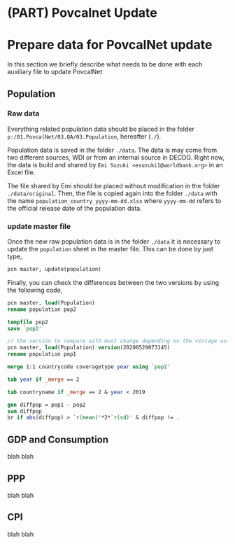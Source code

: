 # (PART) Povcalnet Update {-}

# Prepare data for PovcalNet update {#prepare}

In this section we briefly describe what needs to be done with each auxiliary file to update PovcalNet

## Population

### Raw data
Everything related population data should be placed in the folder `p:/01.PovcalNet/03.QA/03.Population`, hereafter (`./`).

Population data is saved in the folder `./data`. The data is may come from two different sources, WDI or from an internal source in DECDG. Right now, the data is build and shared by `Emi Suzuki <esuzuki1@worldbank.org>` in an Excel file. 

The file shared by Emi should be placed without modification in the folder `./data/original`. Then, the file is copied again into the folder `./data` with the name `population_country_yyyy-mm-dd.xlsx` where `yyyy-mm-dd` refers to the official release date of the population data. 


### update master file

Once the new raw population data is in the folder `./data` it is necessary to update the `population` sheet in the master file. This can be done by just type, 

```stata
pcn master, update(population)
```

Finally, you can check the differences between the two versions by using the following code, 

```stata
pcn master, load(Population) 
rename population pop2

tempfile pop2
save `pop2'

// the version to compare with must change depending on the vintage available
pcn master, load(Population) version(20200529073145) 
rename population pop1

merge 1:1 countrycode coveragetype year using `pop2'

tab year if _merge == 2

tab countryname if _merge == 2 & year < 2019

gen diffpop = pop1 - pop2
sum diffpop
br if abs(diffpop) > `r(mean)'*2*`r(sd)' & diffpop != .

```

## GDP and Consumption

blah blah

## PPP

blah blah

## CPI 

blah blah

